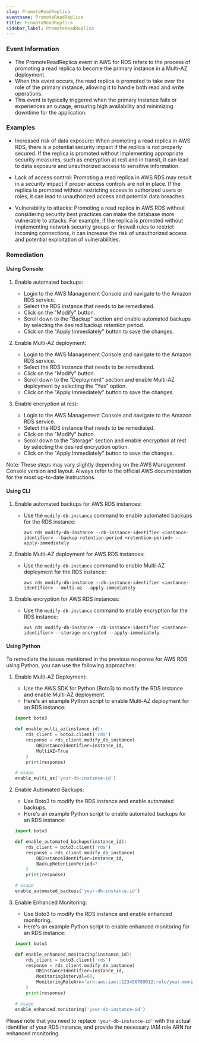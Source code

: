 ```yaml
--- 
slug: PromoteReadReplica
eventname: PromoteReadReplica
title: PromoteReadReplica
sidebar_label: PromoteReadReplica
---
```

                       
### Event Information

- The PromoteReadReplica event in AWS for RDS refers to the process of promoting a read replica to become the primary instance in a Multi-AZ deployment.
- When this event occurs, the read replica is promoted to take over the role of the primary instance, allowing it to handle both read and write operations.
- This event is typically triggered when the primary instance fails or experiences an outage, ensuring high availability and minimizing downtime for the application.


### Examples

- Increased risk of data exposure: When promoting a read replica in AWS RDS, there is a potential security impact if the replica is not properly secured. If the replica is promoted without implementing appropriate security measures, such as encryption at rest and in transit, it can lead to data exposure and unauthorized access to sensitive information.

- Lack of access control: Promoting a read replica in AWS RDS may result in a security impact if proper access controls are not in place. If the replica is promoted without restricting access to authorized users or roles, it can lead to unauthorized access and potential data breaches.

- Vulnerability to attacks: Promoting a read replica in AWS RDS without considering security best practices can make the database more vulnerable to attacks. For example, if the replica is promoted without implementing network security groups or firewall rules to restrict incoming connections, it can increase the risk of unauthorized access and potential exploitation of vulnerabilities.

### Remediation

#### Using Console

1. Enable automated backups: 
   - Login to the AWS Management Console and navigate to the Amazon RDS service.
   - Select the RDS instance that needs to be remediated.
   - Click on the "Modify" button.
   - Scroll down to the "Backup" section and enable automated backups by selecting the desired backup retention period.
   - Click on the "Apply Immediately" button to save the changes.

2. Enable Multi-AZ deployment:
   - Login to the AWS Management Console and navigate to the Amazon RDS service.
   - Select the RDS instance that needs to be remediated.
   - Click on the "Modify" button.
   - Scroll down to the "Deployment" section and enable Multi-AZ deployment by selecting the "Yes" option.
   - Click on the "Apply Immediately" button to save the changes.

3. Enable encryption at rest:
   - Login to the AWS Management Console and navigate to the Amazon RDS service.
   - Select the RDS instance that needs to be remediated.
   - Click on the "Modify" button.
   - Scroll down to the "Storage" section and enable encryption at rest by selecting the desired encryption option.
   - Click on the "Apply Immediately" button to save the changes.

Note: These steps may vary slightly depending on the AWS Management Console version and layout. Always refer to the official AWS documentation for the most up-to-date instructions.

#### Using CLI

1. Enable automated backups for AWS RDS instances:
   - Use the `modify-db-instance` command to enable automated backups for the RDS instance:
     ```
     aws rds modify-db-instance --db-instance-identifier <instance-identifier> --backup-retention-period <retention-period> --apply-immediately
     ```

2. Enable Multi-AZ deployment for AWS RDS instances:
   - Use the `modify-db-instance` command to enable Multi-AZ deployment for the RDS instance:
     ```
     aws rds modify-db-instance --db-instance-identifier <instance-identifier> --multi-az --apply-immediately
     ```

3. Enable encryption for AWS RDS instances:
   - Use the `modify-db-instance` command to enable encryption for the RDS instance:
     ```
     aws rds modify-db-instance --db-instance-identifier <instance-identifier> --storage-encrypted --apply-immediately
     ```

#### Using Python

To remediate the issues mentioned in the previous response for AWS RDS using Python, you can use the following approaches:

1. Enable Multi-AZ Deployment:
   - Use the AWS SDK for Python (Boto3) to modify the RDS instance and enable Multi-AZ deployment.
   - Here's an example Python script to enable Multi-AZ deployment for an RDS instance:

   ```python
   import boto3

   def enable_multi_az(instance_id):
       rds_client = boto3.client('rds')
       response = rds_client.modify_db_instance(
           DBInstanceIdentifier=instance_id,
           MultiAZ=True
       )
       print(response)

   # Usage
   enable_multi_az('your-db-instance-id')
   ```

2. Enable Automated Backups:
   - Use Boto3 to modify the RDS instance and enable automated backups.
   - Here's an example Python script to enable automated backups for an RDS instance:

   ```python
   import boto3

   def enable_automated_backups(instance_id):
       rds_client = boto3.client('rds')
       response = rds_client.modify_db_instance(
           DBInstanceIdentifier=instance_id,
           BackupRetentionPeriod=7
       )
       print(response)

   # Usage
   enable_automated_backups('your-db-instance-id')
   ```

3. Enable Enhanced Monitoring:
   - Use Boto3 to modify the RDS instance and enable enhanced monitoring.
   - Here's an example Python script to enable enhanced monitoring for an RDS instance:

   ```python
   import boto3

   def enable_enhanced_monitoring(instance_id):
       rds_client = boto3.client('rds')
       response = rds_client.modify_db_instance(
           DBInstanceIdentifier=instance_id,
           MonitoringInterval=60,
           MonitoringRoleArn='arn:aws:iam::123456789012:role/your-monitoring-role'
       )
       print(response)

   # Usage
   enable_enhanced_monitoring('your-db-instance-id')
   ```

Please note that you need to replace `'your-db-instance-id'` with the actual identifier of your RDS instance, and provide the necessary IAM role ARN for enhanced monitoring.


 